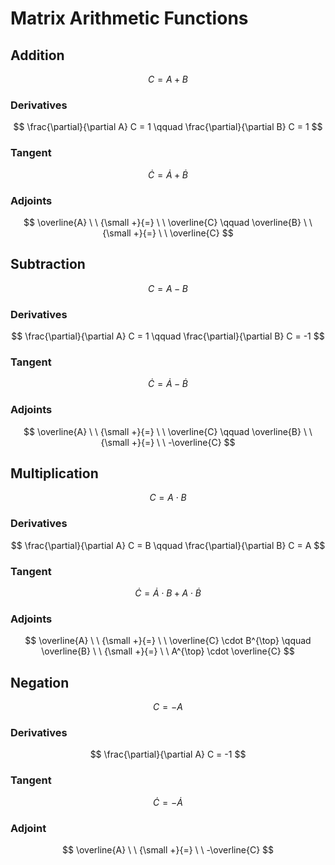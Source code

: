 # Matrix Arithmetic Functions

## Addition

$$
C = A + B
$$

### Derivatives {-}

$$
\frac{\partial}{\partial A} C = 1
\qquad
\frac{\partial}{\partial B} C = 1
$$

### Tangent {-}

$$
\dot{C} = \dot{A} + \dot{B}
$$

### Adjoints {-}

$$
\overline{A} \ \ {\small +}{=} \ \ \overline{C}
\qquad
\overline{B} \ \ {\small +}{=} \ \ \overline{C}
$$


## Subtraction

$$
C = A - B
$$

### Derivatives {-}

$$
\frac{\partial}{\partial A} C = 1
\qquad
\frac{\partial}{\partial B} C = -1
$$

### Tangent {-}

$$
\dot{C} = \dot{A} - \dot{B}
$$

### Adjoints {-}

$$
\overline{A} \ \ {\small +}{=} \ \ \overline{C}
\qquad
\overline{B} \ \ {\small +}{=} \ \ -\overline{C}
$$


## Multiplication

$$
C = A \cdot B
$$

### Derivatives {-}

$$
\frac{\partial}{\partial A} C = B
\qquad
\frac{\partial}{\partial B} C = A
$$

### Tangent {-}

$$
\dot{C} = \dot{A} \cdot B + A \cdot \dot{B}
$$

### Adjoints {-}

$$
\overline{A} \ \ {\small +}{=} \ \ \overline{C} \cdot B^{\top}
\qquad
\overline{B} \ \ {\small +}{=} \ \ A^{\top} \cdot \overline{C}
$$

## Negation

$$
C = -A
$$

### Derivatives {-}

$$
\frac{\partial}{\partial A} C = -1
$$

### Tangent {-}

$$
\dot{C} = -\dot{A}
$$

### Adjoint {-}

$$
\overline{A} \ \ {\small +}{=} \ \ -\overline{C}
$$